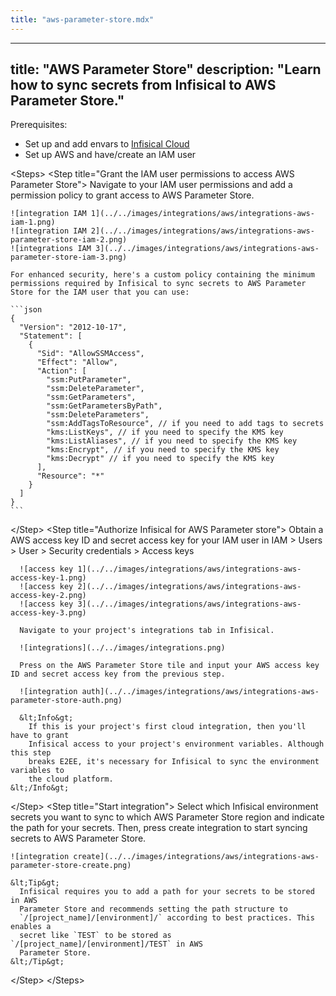```yaml
---
title: "aws-parameter-store.mdx"
---
```


---
title: "AWS Parameter Store"
description: "Learn how to sync secrets from Infisical to AWS Parameter Store."
---

Prerequisites:

- Set up and add envars to [Infisical Cloud](https://app.infisical.com)
- Set up AWS and have/create an IAM user

&lt;Steps&gt;
  &lt;Step title="Grant the IAM user permissions to access AWS Parameter Store"&gt;
    Navigate to your IAM user permissions and add a permission policy to grant access to AWS Parameter Store.

    ![integration IAM 1](../../images/integrations/aws/integrations-aws-iam-1.png)
    ![integration IAM 2](../../images/integrations/aws/integrations-aws-parameter-store-iam-2.png)
    ![integrations IAM 3](../../images/integrations/aws/integrations-aws-parameter-store-iam-3.png)

    For enhanced security, here's a custom policy containing the minimum permissions required by Infisical to sync secrets to AWS Parameter Store for the IAM user that you can use:

    ```json
    {
      "Version": "2012-10-17",
      "Statement": [
        {
          "Sid": "AllowSSMAccess",
          "Effect": "Allow",
          "Action": [
            "ssm:PutParameter",
            "ssm:DeleteParameter",
            "ssm:GetParameters",
            "ssm:GetParametersByPath",
            "ssm:DeleteParameters",
            "ssm:AddTagsToResource", // if you need to add tags to secrets
            "kms:ListKeys", // if you need to specify the KMS key
            "kms:ListAliases", // if you need to specify the KMS key
            "kms:Encrypt", // if you need to specify the KMS key
            "kms:Decrypt" // if you need to specify the KMS key
          ],
          "Resource": "*"
        }
      ]
    }
    ```

  &lt;/Step&gt;
  &lt;Step title="Authorize Infisical for AWS Parameter store"&gt;
    Obtain a AWS access key ID and secret access key for your IAM user in IAM &gt; Users &gt; User &gt; Security credentials &gt; Access keys

      ![access key 1](../../images/integrations/aws/integrations-aws-access-key-1.png)
      ![access key 2](../../images/integrations/aws/integrations-aws-access-key-2.png)
      ![access key 3](../../images/integrations/aws/integrations-aws-access-key-3.png)

      Navigate to your project's integrations tab in Infisical.

      ![integrations](../../images/integrations.png)

      Press on the AWS Parameter Store tile and input your AWS access key ID and secret access key from the previous step.

      ![integration auth](../../images/integrations/aws/integrations-aws-parameter-store-auth.png)

      &lt;Info&gt;
        If this is your project's first cloud integration, then you'll have to grant
        Infisical access to your project's environment variables. Although this step
        breaks E2EE, it's necessary for Infisical to sync the environment variables to
        the cloud platform.
    &lt;/Info&gt;

  &lt;/Step&gt;
  &lt;Step title="Start integration"&gt;
    Select which Infisical environment secrets you want to sync to which AWS Parameter Store region and indicate the path for your secrets. Then, press create integration to start syncing secrets to AWS Parameter Store.

    ![integration create](../../images/integrations/aws/integrations-aws-parameter-store-create.png)

    &lt;Tip&gt;
      Infisical requires you to add a path for your secrets to be stored in AWS
      Parameter Store and recommends setting the path structure to
      `/[project_name]/[environment]/` according to best practices. This enables a
      secret like `TEST` to be stored as `/[project_name]/[environment]/TEST` in AWS
      Parameter Store.
    &lt;/Tip&gt;

  &lt;/Step&gt;
&lt;/Steps&gt;
